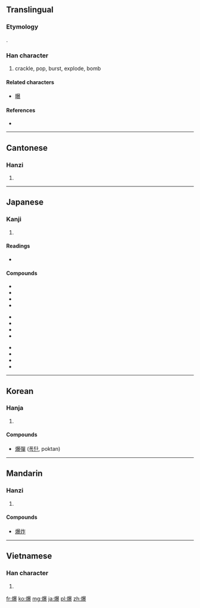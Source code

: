 ==Translingual==

===Etymology===
{{Han compound|火|暴|ls=psc|c1=s|c2=p}}.

===Han character===
{{Han char|rn=86|rad=火|as=15|sn=19|four=9683<sub>2</sub>|canj=火日廿水 (FATE)|ids=⿰[[火]][[暴]]}}

# crackle, pop, burst, explode, bomb

====Related characters====
* [[曝]]

====References====
* {{Han ref|kx=0686.160|dkj=19540|dj=1099.030|hdz=32245.110|uh=7206|ud=29190|bh=C37A|bd=50042}}

----

==Cantonese==

===Hanzi===
{{yue-hanzi|jyut=[[baau3]]|y=baau3}}

# {{defn|lang=yue|sort=火15}}

----

==Japanese==

===Kanji===
{{ja-kanji|grade=c|rs=火15}}

# {{defn|lang=ja|sort=火15}}

====Readings====
* {{ja-readings|on=[[ばく]] (baku)|kun=[[さける]] (sakeru), [[やく]] (yaku)}}

====Compounds====
{{top3}}
*{{l|ja|sc=Jpan|爆発|tr=ばくはつ, bakuhatsu}}
*{{l|ja|sc=Jpan|爆発的|tr=ばくはつてきな, bakuhatsuteki}}
*{{l|ja|sc=Jpan|爆薬|tr=ばくやく, bakuyaku}}
*{{l|ja|sc=Jpan|空爆|tr=くうばく, kūbaku}}
{{mid3}}
*{{l|ja|sc=Jpan|爆弾|tr=ばくだん, bakudan}}
*{{l|ja|sc=Jpan|水爆|tr=すいばく, suibaku}}
*{{l|ja|sc=Jpan|原爆|tr=げんばく, genbaku}}
*{{l|ja|sc=Jpan|原水爆|tr=げんすいばく, gensuibaku}}
{{mid3}}
*{{l|ja|sc=Jpan|被爆|tr=ひばく, hibaku}}
*{{l|ja|sc=Jpan|爆殺|tr=ばくさつ, bakusatsu}}
*{{l|ja|sc=Jpan|爆死|tr=ばくし, bakushi}}
*{{l|ja|sc=Jpan|爆乳|tr=ばくにゅう, bakunyū}}
{{bottom}}

----

==Korean==

===Hanja===
{{ko-hanja|hangeul=[[폭]], [[박]]|eumhun=|rv=pok, bak|mr=p'ok, pak|y=phok, pak}}

# {{defn|lang=ko|sort=火15}}

====Compounds====
* [[爆彈]] ([[폭탄]], poktan)

----

==Mandarin==

===Hanzi===
{{cmn-hanzi|pin=[[bào]] ([[bao4]])|wg=pao<sup>4</sup>}}

# {{defn|lang=cmn|sort=火15}}

====Compounds====
* [[爆炸]]

----

==Vietnamese==

===Han character===
{{vi-hantu|[[bạo]]|rs=火15}}

# {{defn|lang=vi|sort=火15}}

[[fr:爆]]
[[ko:爆]]
[[mg:爆]]
[[ja:爆]]
[[pl:爆]]
[[zh:爆]]